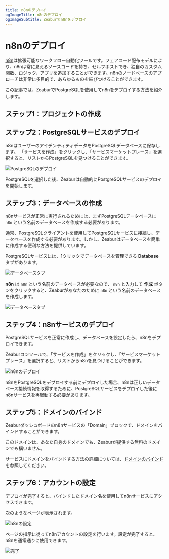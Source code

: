 ```yaml
---
title: n8nのデプロイ
ogImageTitle: n8nのデプロイ
ogImageSubtitle: Zeaburでn8nをデプロイ
---
```



# n8nのデプロイ

[n8n](https://github.com/n8n-io/n8n)は拡張可能なワークフロー自動化ツールです。フェアコード配布モデルにより、n8nは常に見えるソースコードを持ち、セルフホストでき、独自のカスタム関数、ロジック、アプリを追加することができます。n8nのノードベースのアプローチは非常に多目的で、あらゆるものを結びつけることができます。

この記事では、ZeaburでPostgreSQLを使用してn8nをデプロイする方法を紹介します。

## ステップ1：プロジェクトの作成

<CreateProject />

## ステップ2：PostgreSQLサービスのデプロイ

n8nはユーザーのアイデンティティデータをPostgreSQLデータベースに保存します。 「サービスを作成」をクリックし、「サービスマーケットプレース」を選択すると、リストからPostgreSQLを見つけることができます。

![PostgreSQLのデプロイ](/marketplace/postgresql/deploy.png)

PostgreSQLを選択した後、Zeaburは自動的にPostgreSQLサービスのデプロイを開始します。

## ステップ3：データベースの作成

n8nサービスが正常に実行されるためには、まずPostgreSQLデータベースに `n8n` という名前のデータベースを作成する必要があります。

通常、PostgreSQLクライアントを使用してPostgreSQLサービスに接続し、データベースを作成する必要があります。しかし、Zeaburはデータベースを簡単に作成する便利な方法を提供しています。

PostgreSQLサービスには、1クリックでデータベースを管理できる **Database** タブがあります。

![データベースタブ](/marketplace/n8n/database-tab.png)

**n8n** は `n8n` という名前のデータベースが必要なので、 `n8n` と入力して **作成** ボタンをクリックすると、Zeaburがあなたのために `n8n` という名前のデータベースを作成します。


![データベースタブ](/marketplace/n8n/database-n8n.png)

## ステップ4：n8nサービスのデプロイ

PostgreSQLサービスを正常に作成し、データベースを設定したら、n8nをデプロイできます。


Zeaburコンソールで、「サービスを作成」をクリックし、「サービスマーケットプレース」を選択すると、リストからn8nを見つけることができます。

![n8nのデプロイ](/marketplace/n8n/deploy.png)

<Callout>
  n8nをPostgreSQLをデプロイする前にデプロイした場合、n8nは正しいデータベース接続情報を取得するために、PostgreSQLサービスをデプロイした後にn8nサービスを再起動する必要があります。
</Callout>

## ステップ5：ドメインのバインド

Zeaburダッシュボードのn8nサービスの「Domain」ブロックで、ドメインをバインドすることができます。

このドメインは、あなた自身のドメインでも、Zeaburが提供する無料のドメインでも構いません。

サービスにドメインをバインドする方法の詳細については、[ドメインのバインド](../deploy/domain-binding)を参照してください。

## ステップ6：アカウントの設定

デプロイが完了すると、バインドしたドメイン名を使用してn8nサービスにアクセスできます。

次のようなページが表示されます。

![n8nの設定](/marketplace/n8n/setup.png)

ページの指示に従ってn8nアカウントの設定を行います。設定が完了すると、n8nを通常通りに使用できます。

![完了](/marketplace/n8n/finish.png)